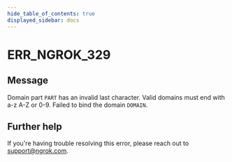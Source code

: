 ```yaml
---
hide_table_of_contents: true
displayed_sidebar: docs
---
```



# ERR_NGROK_329

## Message

Domain part `PART` has an invalid last character. Valid domains must end with a-z A-Z or 0-9. Failed to bind the domain `DOMAIN`.

<ErrorDetails error="err_ngrok_329" />

## Further help

If you're having trouble resolving this error, please reach out to [support@ngrok.com](mailto:support@ngrok.com?subject=Help%20with%20ERR_NGROK_329).
